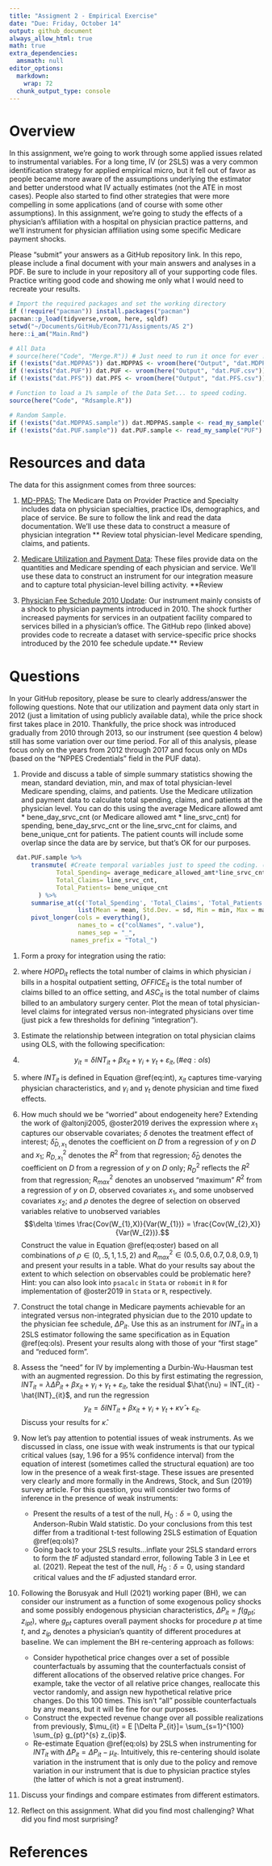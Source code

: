 ```yaml
---
title: "Assigment 2 - Empirical Exercise"
date: "Due: Friday, October 14"
output: github_document
always_allow_html: true
math: true  
extra_dependencies:
  amsmath: null
editor_options: 
  markdown: 
    wrap: 72
  chunk_output_type: console
---
```


# Overview

In this assignment, we're going to work through some applied issues
related to instrumental variables. For a long time, IV (or 2SLS) was a
very common identification strategy for applied empirical micro, but it
fell out of favor as people became more aware of the assumptions
underlying the estimator and better understood what IV actually
estimates (not the ATE in most cases). People also started to find other
strategies that were more compelling in some applications (and of course
with some other assumptions). In this assignment, we're going to study
the effects of a physician's affiliation with a hospital on physician
practice patterns, and we'll instrument for physician affiliation using
some specific Medicare payment shocks.

Please "submit" your answers as a GitHub repository link. In this repo,
please include a final document with your main answers and analyses in a
PDF. Be sure to include in your repository all of your supporting code
files. Practice writing good code and showing me only what I would need
to recreate your results.

```r

# Import the required packages and set the working directory
if (!require("pacman")) install.packages("pacman")
pacman::p_load(tidyverse,vroom, here, sqldf)
setwd("~/Documents/GitHub/Econ771/Assigments/AS 2")
here::i_am("Main.Rmd")

# All Data
# source(here("Code", "Merge.R")) # Just need to run it once for ever !!!!!
if (!exists("dat.MDPPAS")) dat.MDPPAS <- vroom(here("Output", "dat.MDPPAS.csv")) #Read the merged data MDPPAS
if (!exists("dat.PUF")) dat.PUF <- vroom(here("Output", "dat.PUF.csv")) #Read the merged data PUF
if (!exists("dat.PFS")) dat.PFS <- vroom(here("Output", "dat.PFS.csv")) #Read the merged data PFS

# Function to load a 1% sample of the Data Set... to speed coding.
source(here("Code", "Rdsample.R"))

# Random Sample.
if (!exists("dat.MDPPAS.sample")) dat.MDPPAS.sample <- read_my_sample("MDPPAS")
if (!exists("dat.PUF.sample")) dat.PUF.sample <- read_my_sample("PUF")

```


# Resources and data

The data for this assignment comes from three sources:

1.  [MD-PPAS](https://resdac.org/cms-data/files/md-ppas); The Medicare
    Data on Provider Practice and Specialty includes data on physician
    specialties, practice IDs, demographics, and place of service. Be
    sure to follow the link and read the data documentation. We'll use
    these data to construct a measure of physician integration \*\*
    Review total physician-level Medicare spending, claims, and
    patients.

2.  [Medicare Utilization and Payment
    Data](https://data.cms.gov/provider-summary-by-type-of-service/medicare-physician-other-practitioners/medicare-physician-other-practitioners-by-provider-and-service):
    These files provide data on the quantities and Medicare spending of
    each physician and service. We'll use these data to construct an
    instrument for our integration measure and to capture total
    physician-level billing activity. \*\*Review

3.  [Physician Fee Schedule 2010
    Update](https://github.com/imccart/PFS_Update_2010): Our instrument
    mainly consists of a shock to physician payments introduced in 2010.
    The shock further increased payments for services in an outpatient
    facility compared to services billed in a physician's office. The
    GitHub repo (linked above) provides code to recreate a dataset with
    service-specific price shocks introduced by the 2010 fee schedule
    update.\*\* Review

# Questions

In your GitHub repository, please be sure to clearly address/answer the
following questions. Note that our utilization and payment data only
start in 2012 (just a limitation of using publicly available data),
while the price shock first takes place in 2010. Thankfully, the price
shock was introduced gradually from 2010 through 2013, so our instrument
(see question 4 below) still has some variation over our time period.
For all of this analysis, please focus only on the years from 2012
through 2017 and focus only on MDs (based on the "NPPES Credentials"
field in the PUF data).

1.  Provide and discuss a table of simple summary statistics showing the
    mean, standard deviation, min, and max of total physician-level
    Medicare spending, claims, and patients. Use the Medicare
    utilization and payment data to calculate total spending, claims,
    and patients at the physician level. You can do this using the
    average Medicare allowed amt \* bene_day_srvc_cnt (or Medicare
    allowed amt \* line_srvc_cnt) for spending, bene_day_srvc_cnt or the
    line_srvc_cnt for claims, and bene_unique_cnt for patients. The
    patient counts will include some overlap since the data are by
    service, but that's OK for our purposes.

```r
  dat.PUF.sample %>% 
      transmute( #Create temporal variables just to speed the coding. (Check how to calculate the actual variables later.)
             Total_Spending= average_medicare_allowed_amt*line_srvc_cnt, 
             Total_Claims= line_srvc_cnt, 
             Total_Patients= bene_unique_cnt
        ) %>%
      summarise_at(c('Total_Spending', 'Total_Claims', 'Total_Patients'),
                   list(Mean = mean, Std.Dev. = sd, Min = min, Max = max), na.rm=T) %>%
      pivot_longer(cols = everything(),
                   names_to = c("colNames", ".value"), 
                   names_sep = "_",
                 names_prefix = "Total_")
```

1.  Form a proxy for integration using the ratio:

    ```{=tex}
    $$
    INT_{it} = \frac{HOPD_{it}}{HOPD_{it} + OFFICE_{it} + ASC_{it}},
    (\#eq:int)
    $$
    ```

2.  where $HOPD_{it}$ reflects the total number of claims in which
    physician $i$ bills in a hospital outpatient setting, $OFFICE_{it}$
    is the total number of claims billed to an office setting, and
    $ASC_{it}$ is the total number of claims billed to an ambulatory
    surgery center. Plot the mean of total physician-level claims for
    integrated versus non-integrated physicians over time (just pick a
    few thresholds for defining "integration").

3.  Estimate the relationship between integration on total physician
    claims using OLS, with the following specification:

4.  $$
    y_{it} = \delta INT_{it} + \beta x_{it} + \gamma_{i} + \gamma_{t} + \varepsilon_{it}, 
    (\#eq:ols)
    $$

5.  where $INT_{it}$ is defined in Equation \@ref(eq:int), $x_{it}$
    captures time-varying physician characteristics, and $\gamma_{i}$
    and $\gamma_{t}$ denote physician and time fixed effects.

6.  How much should we be "worried" about endogeneity here? Extending
    the work of @altonji2005, @oster2019 derives the expression
    \begin{equation}
    \delta^{*} \approx \hat{\delta}_{D,x_{1}} - \rho \times \left[\hat{\delta}_{D} - \hat{\delta}_{D,x_{1}}\right] \times \frac{R_{max}^{2} - R_{D,x_{1}}^{2}}{R_{D,x_{1}}^{2} - R_{D}^{2}} \xrightarrow{p} \delta,
    (\#eq:oster)
    \end{equation} where $x_{1}$ captures our observable covariates;
    $\delta$ denotes the treatment effect of interest;
    $\hat{\delta}_{D,x_{1}}$ denotes the coefficient on $D$ from a
    regression of $y$ on $D$ and $x_{1}$; $R_{D,x_{1}}^{2}$ denotes the
    $R^{2}$ from that regression; $\hat{\delta}_{D}$ denotes the
    coefficient on $D$ from a regression of $y$ on $D$ only; $R_{D}^{2}$
    reflects the $R^{2}$ from that regression; $R_{max}^{2}$ denotes an
    unobserved "maximum" $R^{2}$ from a regression of $y$ on $D$,
    observed covariates $x_{1}$, and some unobserved covariates $x_{2}$;
    and $\rho$ denotes the degree of selection on observed variables
    relative to unobserved variables
    $$\delta \times \frac{Cov(W_{1},X)}{Var(W_{1})} = \frac{Cov(W_{2},X)}{Var(W_{2})}.$$
    Construct the value in Equation \@ref(eq:oster) based on all
    combinations of $\rho \in (0, .5, 1, 1.5, 2)$ and
    $R_{max}^{2} \in (0.5, 0.6, 0.7, 0.8, 0.9, 1)$ and present your
    results in a table. What do your results say about the extent to
    which selection on observables could be problematic here? Hint: you
    can also look into `psacalc` in `Stata` or `robomit` in `R` for
    implementation of @oster2019 in `Stata` or `R`, respectively.

7.  Construct the total change in Medicare payments achievable for an
    integrated versus non-integrated physician due to the 2010 update to
    the physician fee schedule, $\Delta P_{it}$. Use this as an
    instrument for $INT_{it}$ in a 2SLS estimator following the same
    specification as in Equation \@ref(eq:ols). Present your results
    along with those of your "first stage" and "reduced form".

8.  Assess the "need" for IV by implementing a Durbin-Wu-Hausman test
    with an augmented regression. Do this by first estimating the
    regression,
    $INT_{it} = \lambda \Delta P_{it} + \beta x_{it} + \gamma_{i} + \gamma_{t} + \varepsilon_{it}$,
    take the residual $\hat{\nu} = INT_{it} - \hat{INT}_{it}$, and run
    the regression
    $$y_{it} = \delta INT_{it} + \beta x_{it} + \gamma_{i} + \gamma_{t} + \kappa \hat{\nu} + \varepsilon_{it}.$$
    Discuss your results for $\hat{\kappa}$.

9.  Now let's pay attention to potential issues of weak instruments. As
    we discussed in class, one issue with weak instruments is that our
    typical critical values (say, 1.96 for a 95% confidence interval)
    from the equation of interest (sometimes called the structural
    equation) are too low in the presence of a weak first-stage. These
    issues are presented very clearly and more formally in the Andrews,
    Stock, and Sun (2019) survey article. For this question, you will
    consider two forms of inference in the presence of weak instruments:

    -   Present the results of a test of the null, $H_{0}: \delta=0$,
        using the Anderson-Rubin Wald statistic. Do your conclusions
        from this test differ from a traditional t-test following 2SLS
        estimation of Equation \@ref(eq:ols)?
    -   Going back to your 2SLS results...inflate your 2SLS standard
        errors to form the $tF$ adjusted standard error, following Table
        3 in Lee et al. (2021). Repeat the test of the null,
        $H_{0}: \delta=0$, using standard critical values and the $tF$
        adjusted standard error.

10. Following the Borusyak and Hull (2021) working paper (BH), we can
    consider our instrument as a function of some exogenous policy
    shocks and some possibly endogenous physician characteristics,
    $\Delta P_{it}=f\left(g_{pt}; z_{ipt}\right)$, where $g_{pt}$
    captures overall payment shocks for procedure $p$ at time $t$, and
    $z_{ip}$ denotes a physician's quantity of different procedures at
    baseline. We can implement the BH re-centering approach as follows:

    -   Consider hypothetical price changes over a set of possible
        counterfactuals by assuming that the counterfactuals consist of
        different allocations of the observed relative price changes.
        For example, take the vector of all relative price changes,
        reallocate this vector randomly, and assign new hypothetical
        relative price changes. Do this 100 times. This isn't "all"
        possible counterfactuals by any means, but it will be fine for
        our purposes.
    -   Construct the expected revenue change over all possible
        realizations from previously,
        $\mu_{it} = E [\Delta P_{it}]= \sum_{s=1}^{100} \sum_{p} g_{pt}^{s} z_{ip}$.
    -   Re-estimate Equation \@ref(eq:ols) by 2SLS when instrumenting
        for $INT_{it}$ with
        $\tilde{\Delta} P_{it} = \Delta P_{it} - \mu_{it}$. Intuitively,
        this re-centering should isolate variation in the instrument
        that is only due to the policy and remove variation in our
        instrument that is due to physician practice styles (the latter
        of which is not a great instrument).

11. Discuss your findings and compare estimates from different
    estimators.

12. Reflect on this assignment. What did you find most challenging? What
    did you find most surprising?

# References
